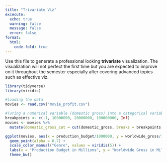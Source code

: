 ```yaml
---
title: "Trivariate Viz"
excecute:
  echo: true
  warning: false
  message: false
  error: false
format: 
  html:
    code-fold: true
---
```


Use this file to generate a professional looking **trivariate** visualization.  The visualization will not perfect the first time but you are expected to improve on it throughout the semester especially after covering advanced topics such as effective viz.

```r
library(tidyverse)
library(viridis)

#loading the data
movies <- read.csv("movie_profit.csv")

#Turing a numerical variable (domestic gross) into a categorical variable for better analysis
breakpoints <- c(-1, 10000000, 20000000, 100000000, Inf)
movies <- movies %>% 
  mutate(domestic_gross_cat = cut(domestic_gross, breaks = breakpoints, labels = c("0-10", "10-20", "20-100", "100+")))

ggplot(movies, aes(x = production_budget/1000000, y = worldwide_gross/1000000, color = genre)) +
  geom_point(alpha = 0.7) +
  scale_color_manual("Genre", values = viridis(5)) +
  labs(x = "Production Budget in Millions", y = "Worldwide Gross in Millions", title = "Worldwide Gross by Production Budget and Genre", caption = "Data from the-numbers.com", alt = "Higher budgets correlate to higher worldwide gross. Horror and Drama movies have lowest budgets and the lowest worldwide gross. While Action and Adventure movies have the highest of both.") +
  theme_bw()
```

